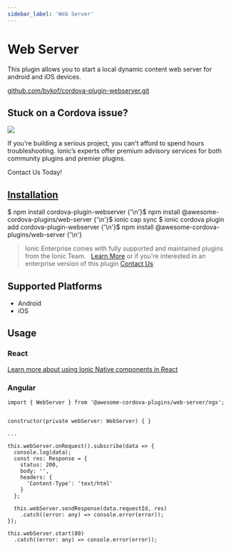```yaml
---
sidebar_label: 'Web Server'
---
```



# Web Server

This plugin allows you to start a local dynamic content web server for android and iOS devices.

<p>
  <a href="https://github.com/bykof/cordova-plugin-webserver.git" target="_blank" rel="noopener" className="git-link">github.com/bykof/cordova-plugin-webserver.git</a>
</p>

<h2>Stuck on a Cordova issue?</h2>
<DocsCard
  className="cordova-ee-card"
  header="Don't waste precious time on plugin issues."
  href="https://ionicframework.com/sales?product_of_interest=Ionic%20Native"
>
  <div>
    <img src="/docs/icons/native-cordova-bot.png" className="cordova-ee-img" />
    <p>If you're building a serious project, you can't afford to spend hours troubleshooting. Ionic’s experts offer premium advisory services for both community plugins and premier plugins.</p>
    <DocsButton className="native-ee-detail">Contact Us Today!</DocsButton>
  </div>
</DocsCard>

<h2 id="installation">
  <a href="#installation">Installation</a>
</h2>
<Tabs
  groupId="runtime"
  defaultValue="Capacitor"
  values={[
    { value: 'Capacitor', label: 'Capacitor' },
    { value: 'Cordova', label: 'Cordova' },
    { value: 'Enterprise', label: 'Enterprise' },
  ]}
>
  <TabItem value="Capacitor">
    <CodeBlock className="language-shell">
      $ npm install cordova-plugin-webserver {'\n'}$ npm install @awesome-cordova-plugins/web-server {'\n'}$ ionic cap
      sync
    </CodeBlock>
  </TabItem>
  <TabItem value="Cordova">
    <CodeBlock className="language-shell">
      $ ionic cordova plugin add cordova-plugin-webserver {'\n'}$ npm install @awesome-cordova-plugins/web-server {'\n'}
    </CodeBlock>
  </TabItem>
  <TabItem value="Enterprise">
    <blockquote>
      Ionic Enterprise comes with fully supported and maintained plugins from the Ionic Team. &nbsp;
      <a className="btn" href="https://ionic.io/docs/premier-plugins">Learn More</a> or if you're interested in an enterprise version of this plugin <a className="btn" href="https://ionicframework.com/sales?product_of_interest=Ionic%20Enterprise%20Engine">Contact Us</a>
    </blockquote>
  </TabItem>
</Tabs>

## Supported Platforms

- Android
- iOS

## Usage

### React

[Learn more about using Ionic Native components in React](../native-community.md#react)

### Angular

```tsx
import { WebServer } from '@awesome-cordova-plugins/web-server/ngx';


constructor(private webServer: WebServer) { }

...

this.webServer.onRequest().subscribe(data => {
  console.log(data);
  const res: Response = {
    status: 200,
    body: '',
    headers: {
      'Content-Type': 'text/html'
    }
  };

  this.webServer.sendResponse(data.requestId, res)
    .catch((error: any) => console.error(error));
});

this.webServer.start(80)
  .catch((error: any) => console.error(error));

```
